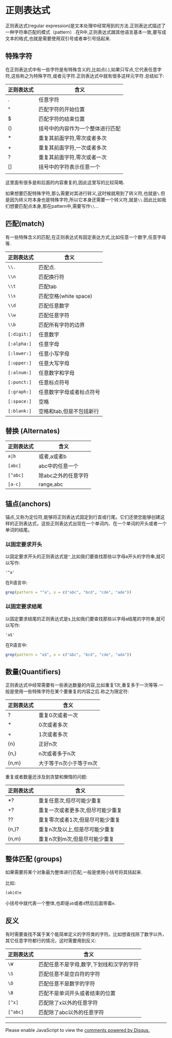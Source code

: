 # 正则表达式 {#regularexpression}

正则表达式(regular expression)是文本处理中经常用到的方法.正则表达式描述了一种字符串匹配的模式（pattern）.在R中,正则表达式跟其他语言基本一致,要写成文本的格式,也就是需要使用双引号或者单引号括起来.

## 特殊字符

在正则表达式中有一些字符是有特殊含义的,比如点(.),如果只写点,它代表任意字符,这些称之为特殊字符,或者元字符.正则表达式中就有很多这样元字符.总结如下:

|正则表达式|含义           |
|----------|---------------|
|.         |任意字符|
|^         |匹配字符的开始位置|
|$         |匹配字符的结束位置|
|()         |括号中的内容作为一个整体进行匹配|
|*         |重复其前面字符,零次或者多次|
|+         |重复其前面字符,一次或者多次|
|?         |重复其前面字符,零次或者一次|
|[]         |括号中的字符表示任意一个|
||         |表示或者|

这里面有很多是和后面的内容重复的,因此这里写的比较简略.

如果想要匹配特殊字符,那么需要对其进行转义,这时候就用到了转义符,也就是`\`.但是因为转义符本身也是特殊字符,所以它本身还需要一个转义符,就是`\\`.因此比如我们想要匹配点本身,那在pattern中,需要写作`\\.`.

## 匹配(match)

有一些特殊含义的匹配,在正则表达式有固定表达方式,比如任意一个数字,任意字母等.

|正则表达式|含义           |
|----------|---------------|
|`\\.`         |匹配点.|
|`\\n`         |匹配换行符|
|`\\t`         |匹配tab|
|`\\s`         |匹配空格(white space)|
|`\\d`         |匹配任意数字|
|`\\w`         |匹配任意字符|
|`\\b`         |匹配所有字符的边界|
|`[:digit:]`   |任意数字|
|`[:alpha:]`   |任意字母|
|`[:lower:]`   |任意小写字母|
|`[:upper:]`   |任意大写字母|
|`[:alnum:]`   |任意数字和字母|
|`[:punct:]`   |任意标点符号|
|`[:graph:]`   |任意数字字母或者标点符号|
|`[:space:]`   |空格|
|`[:blank:]`   |空格和tab,但是不包括新行|

## 替换 (Alternates)

|正则表达式|含义           |
|----------|---------------|
|`a|b`         |或者,a或者b|
|`[abc]`       |abc中的任意一个|
|`[^abc]`      |除abc之外的任意字符|
|`[a-c]`       |range,abc|


## 锚点(anchors)

锚点,又称为定位符,能够将正则表达式固定到行首或行尾。它们还使您能够创建这样的正则表达式，这些正则表达式出现在一个单词内、在一个单词的开头或者一个单词的结尾。

### 以固定要求开头

以固定要求开头的正则表达式是`^`,比如我们要查找那些以字母a开头的字符串,就可以写作:

```markdonw
'^a'
```

在R语言中:

```r
grep(pattern = "^a", x = c("abc", "bcd", "cde", "ade"))
```

### 以固定要求结尾

以固定要求结尾的正则表达式是`$`,比如我们要查找那些以字母a结尾的字符串,就可以写作:

```markdonw
'a$'
```

在R语言中:

```r
grep(pattern = "a$", x = c("abc", "bcd", "cde", "ada"))
```

## 数量(Quantifiers)

正则表达式中经常需要有一些表达数量的内容,比如重复1次,重复多于一次等等.一般是使用一些特殊字符在某个要重复的内容之后.称之为限定符:

|正则表达式|含义           |
|----------|---------------|
|?         |重复0次或者一次|
|*         |0次或者多次    |
|+         |1次或者多次    |
|{n}         |正好n次    |
|{n,}         |n次或者多于n次|
|{n,m}         |大于等于n次小于等于m次|

重复或者数量还涉及到贪婪和懒惰的问题:

|正则表达式|含义           |
|----------|---------------|
|*?         |重复任意次,但尽可能少重复|
|+?         |重复一次或者更多次,但尽可能少重复 |
|??         |重复零次或者1次,但是尽可能少重复|
|{n,}?         |重复n次及以上,但是尽可能少重复|
|{n,m}         |重复n次到m次,但是尽可能少重复|


## 整体匹配 (groups)

如果需要将某个对象最为整体进行匹配,一般是使用小括号将其括起来.

比如:

```markdown
(ab|d)e
```

小括号中就代表一个整体,也即是`ab`或者`d`然后后面带着`e`.

## 反义

有时需要查找不属于某个能简单定义的字符类的字符。比如想查找除了数字以外，其它任意字符都行的情况，这时需要用到反义:

|正则表达式|含义           |
|----------|---------------|
|`\W`         |匹配任意不是字母,数字,下划线和汉字的字符|
|`\S`         |匹配任意不是空白符的字符|
|`\D`         |匹配任意不是数字的字符|
|`\B`         |匹配不是单词开头或者结束的位置|
|`[^x]`         |匹配除了x以外的任意字符|
|`[^abc]`         |匹配除了abc以外的任意字符|

---

<div id="disqus_thread"></div>
<script>

/**
*  RECOMMENDED CONFIGURATION VARIABLES: EDIT AND UNCOMMENT THE SECTION BELOW TO INSERT DYNAMIC VALUES FROM YOUR PLATFORM OR CMS.
*  LEARN WHY DEFINING THESE VARIABLES IS IMPORTANT: https://disqus.com/admin/universalcode/#configuration-variables*/
/*
var disqus_config = function () {
this.page.url = PAGE_URL;  // Replace PAGE_URL with your page's canonical URL variable
this.page.identifier = PAGE_IDENTIFIER; // Replace PAGE_IDENTIFIER with your page's unique identifier variable
};
*/
(function() { // DON'T EDIT BELOW THIS LINE
var d = document, s = d.createElement('script');
s.src = 'https://r-cookbook-shen.disqus.com/embed.js';
s.setAttribute('data-timestamp', +new Date());
(d.head || d.body).appendChild(s);
})();
</script>
<noscript>Please enable JavaScript to view the <a href="https://disqus.com/?ref_noscript">comments powered by Disqus.</a></noscript>
                            